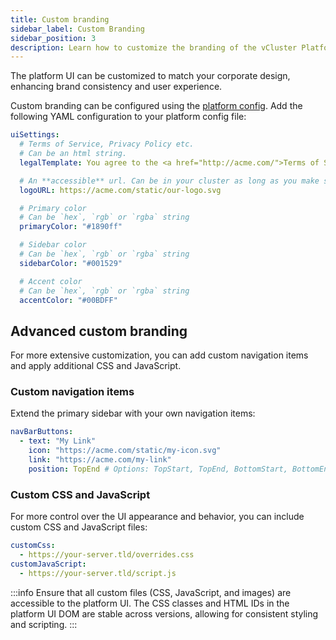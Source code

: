 ```yaml
---
title: Custom branding
sidebar_label: Custom Branding
sidebar_position: 3
description: Learn how to customize the branding of the vCluster Platform UI to match your corporate design.
---
```


The platform UI can be customized to match your corporate design, enhancing brand consistency and user experience.

Custom branding can be configured using the [platform config](../api/resources/config.mdx). Add the following YAML configuration to your platform config file:

```yaml title="Basic custom branding configuration"
uiSettings:
  # Terms of Service, Privacy Policy etc.
  # Can be an html string.
  legalTemplate: You agree to the <a href="http://acme.com/">Terms of Service</a>

  # An **accessible** url. Can be in your cluster as long as you make sure the UI can find it
  logoURL: https://acme.com/static/our-logo.svg

  # Primary color
  # Can be `hex`, `rgb` or `rgba` string
  primaryColor: "#1890ff"

  # Sidebar color
  # Can be `hex`, `rgb` or `rgba` string
  sidebarColor: "#001529"

  # Accent color
  # Can be `hex`, `rgb` or `rgba` string
  accentColor: "#00BDFF"
```

## Advanced custom branding

For more extensive customization, you can add custom navigation items and apply additional CSS and JavaScript.

### Custom navigation items

Extend the primary sidebar with your own navigation items:

```yaml title="Adding custom navigation items"
navBarButtons:
  - text: "My Link"
    icon: "https://acme.com/static/my-icon.svg"
    link: "https://acme.com/my-link"
    position: TopEnd # Options: TopStart, TopEnd, BottomStart, BottomEnd (default: BottomEnd)
```

<!-- vale off -->
### Custom CSS and JavaScript
<!-- vale off -->

For more control over the UI appearance and behavior, you can include custom CSS and JavaScript files:

```yaml title="Including custom CSS and JavaScript"
customCss:
  - https://your-server.tld/overrides.css
customJavaScript:
  - https://your-server.tld/script.js
```

:::info
Ensure that all custom files (CSS, JavaScript, and images) are accessible to the platform UI. The CSS classes and HTML IDs in the platform UI DOM are stable across versions, allowing for consistent styling and scripting.
:::
